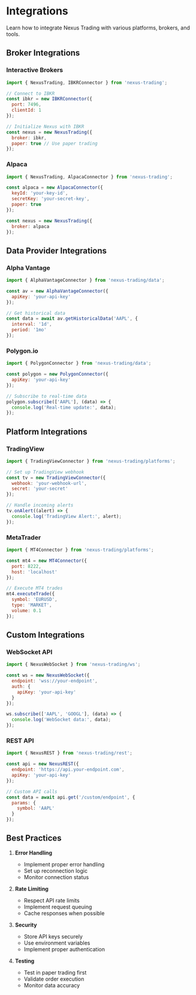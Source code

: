 # Integrations
Learn how to integrate Nexus Trading with various platforms, brokers, and tools.

## Broker Integrations

### Interactive Brokers
```javascript
import { NexusTrading, IBKRConnector } from 'nexus-trading';

// Connect to IBKR
const ibkr = new IBKRConnector({
  port: 7496,
  clientId: 1
});

// Initialize Nexus with IBKR
const nexus = new NexusTrading({
  broker: ibkr,
  paper: true // Use paper trading
});
```
### Alpaca
```javascript
import { NexusTrading, AlpacaConnector } from 'nexus-trading';

const alpaca = new AlpacaConnector({
  keyId: 'your-key-id',
  secretKey: 'your-secret-key',
  paper: true
});

const nexus = new NexusTrading({
  broker: alpaca
});
```
## Data Provider Integrations

### Alpha Vantage
```javascript
import { AlphaVantageConnector } from 'nexus-trading/data';

const av = new AlphaVantageConnector({
  apiKey: 'your-api-key'
});

// Get historical data
const data = await av.getHistoricalData('AAPL', {
  interval: '1d',
  period: '1mo'
});
```
### Polygon.io
```javascript
import { PolygonConnector } from 'nexus-trading/data';

const polygon = new PolygonConnector({
  apiKey: 'your-api-key'
});

// Subscribe to real-time data
polygon.subscribe(['AAPL'], (data) => {
  console.log('Real-time update:', data);
});
```
## Platform Integrations

### TradingView
```javascript
import { TradingViewConnector } from 'nexus-trading/platforms';

// Set up TradingView webhook
const tv = new TradingViewConnector({
  webhook: 'your-webhook-url',
  secret: 'your-secret'
});

// Handle incoming alerts
tv.onAlert((alert) => {
  console.log('TradingView Alert:', alert);
});
```
### MetaTrader
```javascript
import { MT4Connector } from 'nexus-trading/platforms';

const mt4 = new MT4Connector({
  port: 8222,
  host: 'localhost'
});

// Execute MT4 trades
mt4.executeTrade({
  symbol: 'EURUSD',
  type: 'MARKET',
  volume: 0.1
});
```
## Custom Integrations

### WebSocket API
```javascript
import { NexusWebSocket } from 'nexus-trading/ws';

const ws = new NexusWebSocket({
  endpoint: 'wss://your-endpoint',
  auth: {
    apiKey: 'your-api-key'
  }
});

ws.subscribe(['AAPL', 'GOOGL'], (data) => {
  console.log('WebSocket data:', data);
});
```
### REST API
```javascript
import { NexusREST } from 'nexus-trading/rest';

const api = new NexusREST({
  endpoint: 'https://api.your-endpoint.com',
  apiKey: 'your-api-key'
});

// Custom API calls
const data = await api.get('/custom/endpoint', {
  params: {
    symbol: 'AAPL'
  }
});
```
## Best Practices

1. **Error Handling**
   - Implement proper error handling
   - Set up reconnection logic
   - Monitor connection status

2. **Rate Limiting**
   - Respect API rate limits
   - Implement request queuing
   - Cache responses when possible

3. **Security**
   - Store API keys securely
   - Use environment variables
   - Implement proper authentication

4. **Testing**
   - Test in paper trading first
   - Validate order execution
   - Monitor data accuracy
